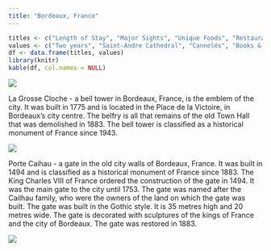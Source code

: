 ```yaml
---
title: "Bordeaux, France"
---
```


```r
titles <- c("Length of Stay", "Major Sights", "Unique Foods", "Restaurant Recommendations")
values <- c("Two years", "Saint-Andre Cathedral", "Cannelés", "Books & Coffee\n26 Rue Saint-James")
df <- data.frame(titles, values)
library(knitr)
kable(df, col.names = NULL)
```

![](./images/Bordeaux/bordeaux2.png)

La Grosse Cloche - a bell tower in Bordeaux, France, is the emblem of the city. It was built in 1775 and is located in the Place de la Victoire, in Bordeaux's city centre. The belfry is all that remains of the old Town Hall that was demolished in 1883. The bell tower is classified as a historical monument of France since 1943.

![](./images/Bordeaux/bordeaux3.png)

Porte Caihau - a gate in the old city walls of Bordeaux, France. It was built in 1494 and is classified as a historical monument of France since 1883. The King Charles VIII of France ordered the construction of the gate in 1494. It was the main gate to the city until 1753. The gate was named after the Cailhau family, who were the owners of the land on which the gate was built. The gate was built in the Gothic style. It is 35 metres high and 20 metres wide. The gate is decorated with sculptures of the kings of France and the city of Bordeaux. The gate was restored in 1883.

![](./images/Bordeaux/bordeaux4.png)